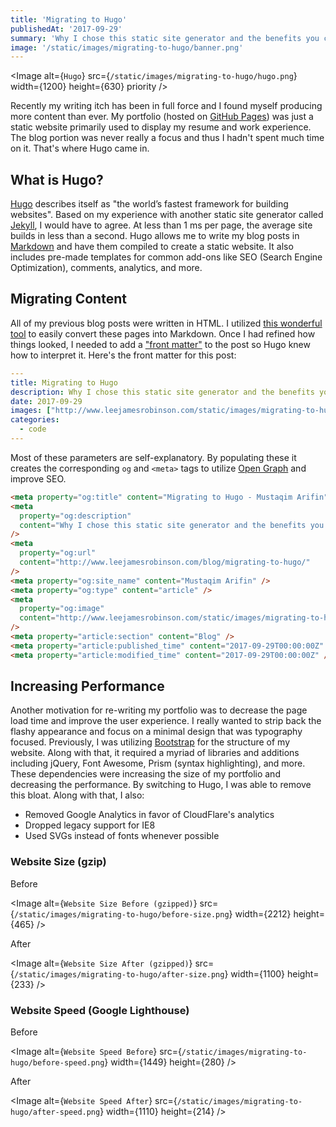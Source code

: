 ```yaml
---
title: 'Migrating to Hugo'
publishedAt: '2017-09-29'
summary: 'Why I chose this static site generator and the benefits you can receive.'
image: '/static/images/migrating-to-hugo/banner.png'
---
```


<Image
  alt={`Hugo`}
  src={`/static/images/migrating-to-hugo/hugo.png`}
  width={1200}
  height={630}
  priority
/>

Recently my writing itch has been in full force and I found myself producing more content than ever. My portfolio (hosted on [GitHub Pages](https://pages.github.com/)) was just a static website primarily used to display my resume and work experience. The blog portion was never really a focus and thus I hadn't spent much time on it. That's where Hugo came in.

## What is Hugo?

[Hugo](http://gohugo.io/) describes itself as "the world’s fastest framework for building websites". Based on my experience with another static site generator called [Jekyll](https://jekyllrb.com/), I would have to agree. At less than 1 ms per page, the average site builds in less than a second. Hugo allows me to write my blog posts in [Markdown](https://en.wikipedia.org/wiki/Markdown) and have them compiled to create a static website. It also includes pre-made templates for common add-ons like SEO (Search Engine Optimization), comments, analytics, and more.

## Migrating Content

All of my previous blog posts were written in HTML. I utilized [this wonderful tool](https://domchristie.github.io/to-markdown/) to easily convert these pages into Markdown. Once I had refined how things looked, I needed to add a ["front matter"](https://gohugo.io/content-management/front-matter/) to the post so Hugo knew how to interpret it. Here's the front matter for this post:

```YAML
---
title: Migrating to Hugo
description: Why I chose this static site generator and the benefits you can receive.
date: 2017-09-29
images: ["http://www.leejamesrobinson.com/static/images/migrating-to-hugo/hugo.png"]
categories:
  - code
---
```

Most of these parameters are self-explanatory. By populating these it creates the corresponding `og` and `<meta>` tags to utilize [Open Graph](http://ogp.me/) and improve SEO.

```html
<meta property="og:title" content="Migrating to Hugo - Mustaqim Arifin" />
<meta
  property="og:description"
  content="Why I chose this static site generator and the benefits you can receive."
/>
<meta
  property="og:url"
  content="http://www.leejamesrobinson.com/blog/migrating-to-hugo/"
/>
<meta property="og:site_name" content="Mustaqim Arifin" />
<meta property="og:type" content="article" />
<meta
  property="og:image"
  content="http://www.leejamesrobinson.com/static/images/migrating-to-hugo/hugo.png"
/>
<meta property="article:section" content="Blog" />
<meta property="article:published_time" content="2017-09-29T00:00:00Z" />
<meta property="article:modified_time" content="2017-09-29T00:00:00Z" />
```

## Increasing Performance

Another motivation for re-writing my portfolio was to decrease the page load time and improve the user experience. I really wanted to strip back the flashy appearance and focus on a minimal design that was typography focused. Previously, I was utilizing [Bootstrap](https://v4-alpha.getbootstrap.com/) for the structure of my website. Along with that, it required a myriad of libraries and additions including jQuery, Font Awesome, Prism (syntax highlighting), and more. These dependencies were increasing the size of my portfolio and decreasing the performance. By switching to Hugo, I was able to remove this bloat. Along with that, I also:

- Removed Google Analytics in favor of CloudFlare's analytics
- Dropped legacy support for IE8
- Used SVGs instead of fonts whenever possible

### Website Size (gzip)

Before

<Image
  alt={`Website Size Before (gzipped)`}
  src={`/static/images/migrating-to-hugo/before-size.png`}
  width={2212}
  height={465}
/>

After

<Image
  alt={`Website Size After (gzipped)`}
  src={`/static/images/migrating-to-hugo/after-size.png`}
  width={1100}
  height={233}
/>

### Website Speed (Google Lighthouse)

Before

<Image
  alt={`Website Speed Before`}
  src={`/static/images/migrating-to-hugo/before-speed.png`}
  width={1449}
  height={280}
/>

After

<Image
  alt={`Website Speed After`}
  src={`/static/images/migrating-to-hugo/after-speed.png`}
  width={1110}
  height={214}
/>
